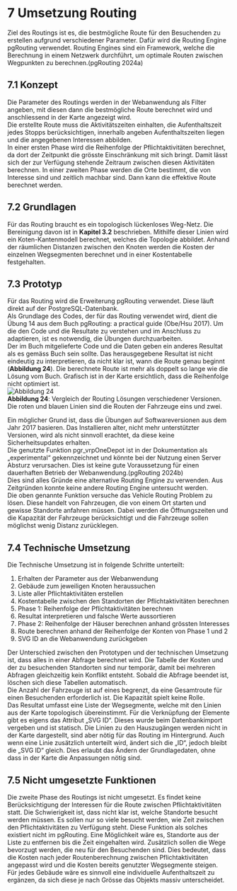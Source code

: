 # 7	Umsetzung Routing
Ziel des Routings ist es, die bestmögliche Route für den Besuchenden zu erstellen aufgrund verschiedener Parameter. Dafür wird die Routing Engine pgRouting verwendet. Routing Engines sind ein Framework, welche die Berechnung in einem Netzwerk durchführt, um optimale Routen zwischen Wegpunkten zu berechnen.(pgRouting 2024a)

## 7.1	Konzept
Die Parameter des Routings werden in der Webanwendung als Filter angeben, mit diesen dann die bestmögliche Route berechnet wird und anschliessend in der Karte angezeigt wird.  
Die erstellte Route muss die Aktivitätszeiten einhalten, die Aufenthaltszeit jedes Stopps berücksichtigen, innerhalb angeben Aufenthaltszeiten liegen und die angegebenen Interessen abbilden.  
In einer ersten Phase wird die Reihenfolge der Pflichtaktivitäten berechnet, da dort der Zeitpunkt die grösste Einschränkung mit sich bringt. Damit lässt sich der zur Verfügung stehende Zeitraum zwischen diesen Aktivitäten berechnen. In einer zweiten Phase werden die Orte bestimmt, die von Interesse sind und zeitlich machbar sind. Dann kann die effektive Route berechnet werden.  

## 7.2	Grundlagen
Für das Routing braucht es ein topologisch lückenloses Weg-Netz. Die Bereinigung davon ist in **Kapitel 3.2** beschrieben. Mithilfe dieser Linien wird ein Koten-Kantenmodell berechnet, welches die Topologie abbildet. Anhand der räumlichen Distanzen zwischen den Knoten werden die Kosten der einzelnen Wegsegmenten berechnet und in einer Kostentabelle festgehalten.  

## 7.3	Prototyp
Für das Routing wird die Erweiterung pgRouting verwendet. Diese läuft direkt auf der PostgreSQL-Datenbank.  
Als Grundlage des Codes, der für das Routing verwendet wird, dient die Übung 14 aus dem Buch pgRouting: a practical guide (Obe/Hsu 2017). Um die den Code und die Resultate zu verstehen und im Anschluss zu adaptieren, ist es notwendig, die Übungen durchzuarbeiten.  
Der im Buch mitgelieferte Code und die Daten geben ein anderes Resultat als es gemäss Buch sein sollte. Das herausgegebene Resultat ist nicht eindeutig zu interpretieren, da nicht klar ist, wann die Route genau beginnt (**Abbildung 24**). Die berechnete Route ist mehr als doppelt so lange wie die Lösung vom Buch. Grafisch ist in der Karte ersichtlich, dass die Reihenfolge nicht optimiert ist.  
![Abbildung 24](/documentary/Abbildung_24.png)  
**Abbildung 24**: Vergleich der Routing Lösungen verschiedener Versionen. Die roten und blauen Linien sind die Routen der Fahrzeuge eins und zwei.  

Ein möglicher Grund ist, dass die Übungen auf Softwareversionen aus dem Jahr 2017 basieren. Das Installieren alter, nicht mehr unterstützter Versionen, wird als nicht sinnvoll erachtet, da diese keine Sicherheitsupdates erhalten.  
Die genutzte Funktion pgr_vrpOneDepot ist in der Dokumentation als „experimental“ gekennzeichnet und könnte bei der Nutzung einen Server Absturz verursachen. Dies ist keine gute Voraussetzung für einen dauerhaften Betrieb der Webanwendung.(pgRouting 2024b)  
Dies sind alles Gründe eine alternative Routing Engine zu verwenden. Aus Zeitgründen konnte keine andere Routing Engine untersucht werden.  
Die oben genannte Funktion versuche das Vehicle Routing Problem zu lösen. Diese handelt von Fahrzeugen, die von einem Ort starten und gewisse Standorte anfahren müssen. Dabei werden die Öffnungszeiten und die Kapazität der Fahrzeuge berücksichtigt und die Fahrzeuge sollen möglichst wenig Distanz zurücklegen.  

## 7.4	Technische Umsetzung
Die Technische Umsetzung ist in folgende Schritte unterteilt:  
1.	Erhalten der Parameter aus der Webanwendung  
2.	Gebäude zum jeweiligen Knoten heraussuchen  
3.	Liste aller Pflichtaktivitäten erstellen  
4.	Kostentabelle zwischen den Standorten der Pflichtaktivitäten berechnen  
5.	Phase 1: Reihenfolge der Pflichtaktivitäten berechnen  
6.	Resultat interpretieren und falsche Werte aussortieren  
7.	Phase 2: Reihenfolge der Häuser berechnen anhand grössten Interesses  
8.	Route berechnen anhand der Reihenfolge der Konten von Phase 1 und 2  
9.	SVG ID an die Webanwendung zurückgeben  

Der Unterschied zwischen den Prototypen und der technischen Umsetzung ist, dass alles in einer Abfrage berechnet wird. Die Tabelle der Kosten und der zu besuchenden Standorten sind nur temporär, damit bei mehreren Abfragen gleichzeitig kein Konflikt entsteht. Sobald die Abfrage beendet ist, löschen sich diese Tabellen automatisch.  
Die Anzahl der Fahrzeuge ist auf eines begrenzt, da eine Gesamtroute für einen Besuchenden erforderlich ist. Die Kapazität spielt keine Rolle.  
Das Resultat umfasst eine Liste der Wegsegmente, welche mit den Linien aus der Karte topologisch übereinstimmt. Für die Verknüpfung der Elemente gibt es eigens das Attribut „SVG ID“. Dieses wurde beim Datenbankimport vergeben und ist statisch. Die Linien zu den Hauszugängen werden nicht in der Karte dargestellt, sind aber nötig für das Routing im Hintergrund. Auch wenn eine Linie zusätzlich unterteilt wird, ändert sich die „ID“, jedoch bleibt die „SVG ID“ gleich. Dies erlaubt das Ändern der Grundlagedaten, ohne dass in der Karte die Anpassungen nötig sind.  

## 7.5	Nicht umgesetzte Funktionen
Die zweite Phase des Routings ist nicht umgesetzt. Es findet keine Berücksichtigung der Interessen für die Route zwischen Pflichtaktivitäten statt. Die Schwierigkeit ist, dass nicht klar ist, welche Standorte besucht werden müssen. Es sollen nur so viele besucht werden, wie Zeit zwischen den Pflichtaktivitäten zu Verfügung steht. Diese Funktion als solches existiert nicht im pgRouting. Eine Möglichkeit wäre es, Standorte aus der Liste zu entfernen bis die Zeit eingehalten wird. Zusätzlich sollen die Wege bevorzugt werden, die neu für den Besuchenden sind. Dies bedeutet, dass die Kosten nach jeder Routenberechnung zwischen Pflichtaktivitäten angepasst wird und die Kosten bereits genutzter Wegsegmente steigen.  
Für jedes Gebäude wäre es sinnvoll eine individuelle Aufenthaltszeit zu ergänzen, da sich diese je nach Grösse das Objekts massiv unterscheidet.  
